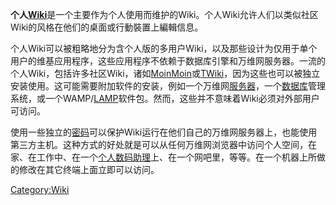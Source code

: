 {{unreferenced|time=2010-11-21T22:20:35+00:00}}

{{noteTA
|G1=IT
}}
'''个人[[Wiki|Wiki]]'''是一个主要作为个人使用而维护的Wiki。个人Wiki允许人们以类似社区Wiki的风格在他们的桌面或行動裝置上編輯信息。

个人Wiki可以被粗略地分为含个人版的多用户Wiki，以及那些设计为仅用于单个用户的维基应用程序，这些应用程序不依赖于数据库引擎和万维网服务器。一流的个人Wiki，包括许多社区Wiki，诸如[[MoinMoin|MoinMoin]]或[[TWiki|TWiki]]，因为这些也可以被独立安装使用。这可能需要附加软件的安装，例如一个万维网[[服务器|服务器]]，一个[[数据库|数据库]]管理系统，或一个WAMP/[[LAMP|LAMP]]软件包。然而，这些并不意味着Wiki必须对外部用户可访问。

使用一些独立的[[密码|密码]]可以保护Wiki运行在他们自己的万维网服务器上，也能使用第三方主机。这种方式的好处就是可以从任何万维网浏览器中访问个人空间，在家、在工作中、在一个[[个人数码助理|个人数码助理]]上、在一个网吧里，等等。在一个机器上所做的修改在其它终端上面立即可以访问。

{{Wiki主题}}

[[Category:Wiki|Category:Wiki]]